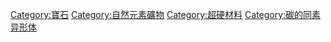 {{Catmore}}
{{Commonscat|Diamonds}}

[[Category:寶石|Category:寶石]]
[[Category:自然元素礦物|Category:自然元素礦物]]
[[Category:超硬材料|Category:超硬材料]]
[[Category:碳的同素异形体|Category:碳的同素异形体]]